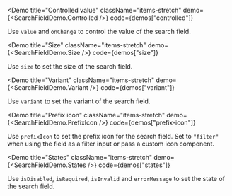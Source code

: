 
<Demo
  title="Controlled value"
  className="items-stretch"
  demo={<SearchFieldDemo.Controlled />}
  code={demos["controlled"]}
>
  Use `value` and `onChange` to control the value of the search field.
</Demo>

<Demo
  title="Size"
  className="items-stretch"
  demo={<SearchFieldDemo.Size />}
  code={demos["size"]}
>
  Use `size` to set the size of the search field.
</Demo>

<Demo
  title="Variant"
  className="items-stretch"
  demo={<SearchFieldDemo.Variant />}
  code={demos["variant"]}
>
  Use `variant` to set the variant of the search field.
</Demo>

<Demo
  title="Prefix icon"
  className="items-stretch"
  demo={<SearchFieldDemo.PrefixIcon />}
  code={demos["prefix-icon"]}
>
  Use `prefixIcon` to set the prefix icon for the search field. Set to
  `"filter"` when using the field as a filter input or pass a custom icon
  component.
</Demo>

<Demo
  title="States"
  className="items-stretch"
  demo={<SearchFieldDemo.States />}
  code={demos["states"]}
>
  Use `isDisabled`, `isRequired`, `isInvalid` and `errorMessage` to set the
  state of the search field.
</Demo>
